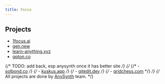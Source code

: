 ```yaml
---
title: Focus
---
```


## Projects

- [1focus.ai](https://1focus.ai)
- [gen.new](https://gen.new)
- [learn-anything.xyz](https://learn-anything.xyz)
- [gpton.co](https://gpton.co)

{/* TODO: add back, esp anysynth once it has better site */}
{/* {/\* - [solbond.co](https://solbond.co) */}
{/* - [kuskus.app](https://kuskus.app) */}
{/* - [gitedit.dev](https://gitedit.dev) */}
{/* - [gridchess.com](https://gridchess.com) \*/} */}
{/* All projects are done by [AnySynth](https://anysynth.co) team. */}

